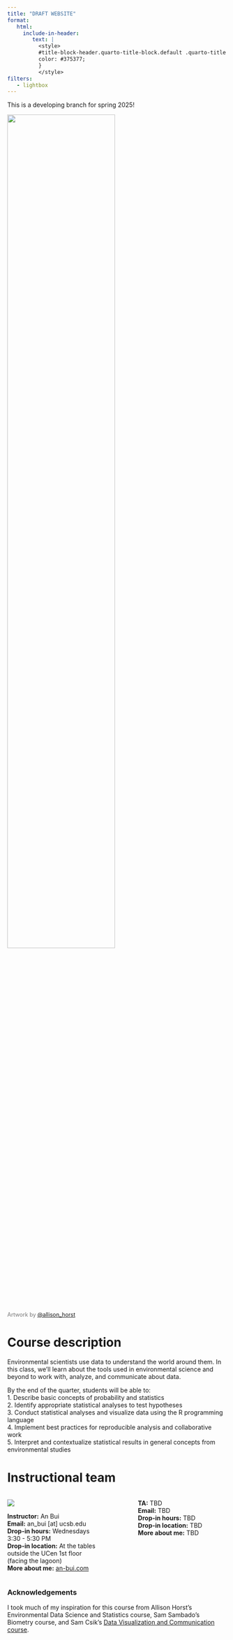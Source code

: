 ```yaml
---
title: "DRAFT WEBSITE"
format: 
   html:
     include-in-header: 
        text: |
          <style>
          #title-block-header.quarto-title-block.default .quarto-title .title {
          color: #375377;
          }
          </style>
filters:
   - lightbox
---
```


:::{.callout-warning}
This is a developing branch for spring 2025!  
:::


    
![](images/ef5356a8-a9ee-4a54-9b62-7e1c4cb9f723.png){fig-alt="Two fuzzy monsters standing side-by-side outside of a door frame through which is a magical wonderland of different R communities, with a “mind blown” rainbow coming out of the one closest to the door. A welcome mat says “Welcome.”." fig-align="center" width="70%" .lightbox}

::: {style="font-size: 90%; color: #787878;"}

Artwork by [@allison_horst](https://allisonhorst.com/)

:::

# Course description

Environmental scientists use data to understand the world around them. In this class, we'll learn about the tools used in environmental science and beyond to work with, analyze, and communicate about data. 

By the end of the quarter, students will be able to:  
1. Describe basic concepts of probability and statistics  
2. Identify appropriate statistical analyses to test hypotheses    
3. Conduct statistical analyses and visualize data using the R programming language  
4. Implement best practices for reproducible analysis and collaborative work  
5. Interpret and contextualize statistical results in general concepts from environmental studies  

# Instructional team

:::: {.columns}

::: {.column width="40%"}

![](images/headshot-square.JPG)

**Instructor:** An Bui  
**Email:** an_bui [at] ucsb.edu  
**Drop-in hours:** Wednesdays 3:30 - 5:30 PM  
**Drop-in location:** At the tables outside the UCen 1st floor (facing the lagoon)  
**More about me:** [an-bui.com](https://an-bui.com/)  
:::

::: {.column width="10%"}
<!-- empty column to create gap -->
:::

::: {.column width="40%"}


**TA:** TBD  
**Email:** TBD  
**Drop-in hours:** TBD  
**Drop-in location:** TBD  
**More about me:** TBD  
:::

::::

### Acknowledgements

I took much of my inspiration for this course from Allison Horst's Environmental Data Science and Statistics course, Sam Sambado's Biometry course, and Sam Csik's [Data Visualization and Communication course](https://samanthacsik.github.io/EDS-240-data-viz/).





